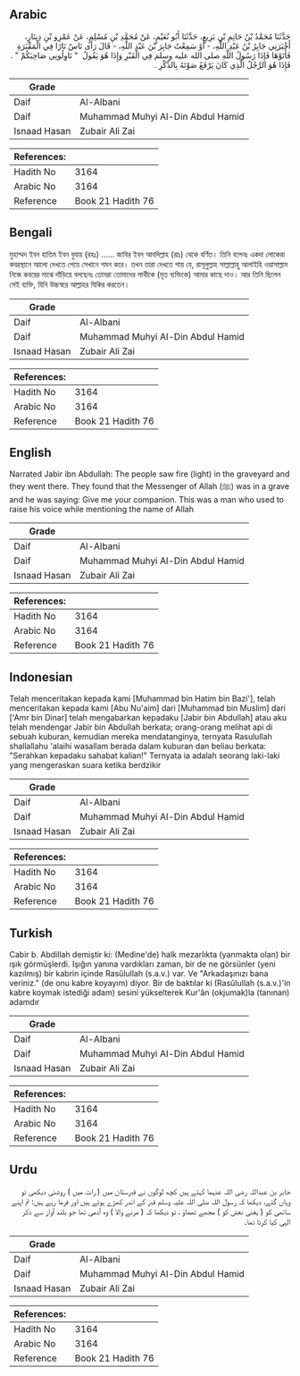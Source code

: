 ## Arabic


<div dir="rtl" lang="ar" style={{fontSize:'larger',backgroundColor:'#f8f9fa',padding:20}}>
حَدَّثَنَا مُحَمَّدُ بْنُ حَاتِمِ بْنِ بَزِيعٍ، حَدَّثَنَا أَبُو نُعَيْمٍ، عَنْ مُحَمَّدِ بْنِ مُسْلِمٍ، عَنْ عَمْرِو بْنِ دِينَارٍ، أَخْبَرَنِي جَابِرُ بْنُ عَبْدِ اللَّهِ، - أَوْ سَمِعْتُ جَابِرَ بْنَ عَبْدِ اللَّهِ، - قَالَ رَأَى نَاسٌ نَارًا فِي الْمَقْبَرَةِ فَأَتَوْهَا فَإِذَا رَسُولُ اللَّهِ صلى الله عليه وسلم فِي الْقَبْرِ وَإِذَا هُوَ يَقُولُ ‏ "‏ نَاوِلُونِي صَاحِبَكُمْ ‏"‏ ‏.‏ فَإِذَا هُوَ الرَّجُلُ الَّذِي كَانَ يَرْفَعُ صَوْتَهُ بِالذِّكْرِ ‏.‏
</div>
<div style={{backgroundColor:'#f8f9fa',padding:20, marginBottom: 10}}><table> <thead> <tr> <th>Grade</th> <th></th> </tr> </thead> <tbody> <tr><td>Daif</td><td>Al-Albani</td></tr><tr><td>Daif</td><td>Muhammad Muhyi Al-Din Abdul Hamid</td></tr><tr><td>Isnaad Hasan</td><td>Zubair Ali Zai</td></tr></tbody></table><table> <thead> <tr> <th>References:</th> <th></th> </tr> </thead> <tbody><tr><td>Hadith No</td><td>3164</td></tr><tr><td>Arabic No</td><td>3164</td></tr><tr><td>Reference</td><td>Book 21 Hadith 76</td></tr></tbody></table></div>

## Bengali


<div dir="ltr" lang="bn" style={{fontSize:'larger',backgroundColor:'#f8f9fa',padding:20}}>
মুহাম্মদ ইবন হাতিম ইবন বুযায় (রহঃ) ...... জাবির ইবন আবদিল্লাহ (রাঃ) থেকে বর্ণিত। তিনি বলেনঃ একদা লোকেরা কবরস্থানে আলো দেখতে পেয়ে সেখানে গমন করে। তখন তারা দেখতে পায় যে, রাসূলুল্লাহ সাল্লাল্লাহু আলাইহি ওয়াসাল্লাম নিজে কবরের মাঝে দাঁড়িয়ে বলছেনঃ তোমরা তোমাদের সাথীকে (মৃত ব্যক্তিকে) আমার কাছে দাও। আর তিনি ছিলেন সেই ব্যক্তি, যিনি উচ্চস্বরে আল্লাহর যিকির করতেন।
</div>
<div style={{backgroundColor:'#f8f9fa',padding:20, marginBottom: 10}}><table> <thead> <tr> <th>Grade</th> <th></th> </tr> </thead> <tbody> <tr><td>Daif</td><td>Al-Albani</td></tr><tr><td>Daif</td><td>Muhammad Muhyi Al-Din Abdul Hamid</td></tr><tr><td>Isnaad Hasan</td><td>Zubair Ali Zai</td></tr></tbody></table><table> <thead> <tr> <th>References:</th> <th></th> </tr> </thead> <tbody><tr><td>Hadith No</td><td>3164</td></tr><tr><td>Arabic No</td><td>3164</td></tr><tr><td>Reference</td><td>Book 21 Hadith 76</td></tr></tbody></table></div>

## English


<div dir="ltr" lang="en" style={{fontSize:'larger',backgroundColor:'#f8f9fa',padding:20}}>
Narrated Jabir ibn Abdullah: The people saw fire (light) in the graveyard and they went there. They found that the Messenger of Allah (ﷺ) was in a grave and he was saying: Give me your companion. This was a man who used to raise his voice while mentioning the name of Allah
</div>
<div style={{backgroundColor:'#f8f9fa',padding:20, marginBottom: 10}}><table> <thead> <tr> <th>Grade</th> <th></th> </tr> </thead> <tbody> <tr><td>Daif</td><td>Al-Albani</td></tr><tr><td>Daif</td><td>Muhammad Muhyi Al-Din Abdul Hamid</td></tr><tr><td>Isnaad Hasan</td><td>Zubair Ali Zai</td></tr></tbody></table><table> <thead> <tr> <th>References:</th> <th></th> </tr> </thead> <tbody><tr><td>Hadith No</td><td>3164</td></tr><tr><td>Arabic No</td><td>3164</td></tr><tr><td>Reference</td><td>Book 21 Hadith 76</td></tr></tbody></table></div>

## Indonesian


<div dir="ltr" lang="id" style={{fontSize:'larger',backgroundColor:'#f8f9fa',padding:20}}>
Telah menceritakan kepada kami [Muhammad bin Hatim bin Bazi'], telah menceritakan kepada kami [Abu Nu'aim] dari [Muhammad bin Muslim] dari ['Amr bin Dinar] telah mengabarkan kepadaku [Jabir bin Abdullah] atau aku telah mendengar Jabir bin Abdullah berkata; orang-orang melihat api di sebuah kuburan, kemudian mereka mendatanginya, ternyata Rasulullah shallallahu 'alaihi wasallam berada dalam kuburan dan beliau berkata: "Serahkan kepadaku sahabat kalian!" Ternyata ia adalah seorang laki-laki yang mengeraskan suara ketika berdzikir
</div>
<div style={{backgroundColor:'#f8f9fa',padding:20, marginBottom: 10}}><table> <thead> <tr> <th>Grade</th> <th></th> </tr> </thead> <tbody> <tr><td>Daif</td><td>Al-Albani</td></tr><tr><td>Daif</td><td>Muhammad Muhyi Al-Din Abdul Hamid</td></tr><tr><td>Isnaad Hasan</td><td>Zubair Ali Zai</td></tr></tbody></table><table> <thead> <tr> <th>References:</th> <th></th> </tr> </thead> <tbody><tr><td>Hadith No</td><td>3164</td></tr><tr><td>Arabic No</td><td>3164</td></tr><tr><td>Reference</td><td>Book 21 Hadith 76</td></tr></tbody></table></div>

## Turkish


<div dir="ltr" lang="tr" style={{fontSize:'larger',backgroundColor:'#f8f9fa',padding:20}}>
Cabir b. Abdillah demiştir ki: (Medine'de) halk mezarlıkta (yanmakta olan) bir ışık görmüşlerdi. Işığın yanına vardıkları zaman, bir de ne görsünler (yeni kazılmış) bir kabrin içinde Rasûlullah (s.a.v.) var. Ve "Arkadaşınızı bana veriniz." (de onu kabre koyayım) diyor. Bir de baktılar ki (Rasûlullah (s.a.v.)'in kabre koymak istediği adam) sesini yükselterek Kur'ân (okjumak)la (tanınan) adamdır
</div>
<div style={{backgroundColor:'#f8f9fa',padding:20, marginBottom: 10}}><table> <thead> <tr> <th>Grade</th> <th></th> </tr> </thead> <tbody> <tr><td>Daif</td><td>Al-Albani</td></tr><tr><td>Daif</td><td>Muhammad Muhyi Al-Din Abdul Hamid</td></tr><tr><td>Isnaad Hasan</td><td>Zubair Ali Zai</td></tr></tbody></table><table> <thead> <tr> <th>References:</th> <th></th> </tr> </thead> <tbody><tr><td>Hadith No</td><td>3164</td></tr><tr><td>Arabic No</td><td>3164</td></tr><tr><td>Reference</td><td>Book 21 Hadith 76</td></tr></tbody></table></div>

## Urdu


<div dir="rtl" lang="ur" style={{fontSize:'larger',backgroundColor:'#f8f9fa',padding:20}}>
جابر بن عبداللہ رضی اللہ عنہما کہتے ہیں کچھ لوگوں نے قبرستان میں ( رات میں ) روشنی دیکھی تو وہاں گئے، دیکھا کہ رسول اللہ صلی اللہ علیہ وسلم قبر کے اندر کھڑے ہوئے ہیں اور فرما رہے ہیں: تم اپنے ساتھی کو ( یعنی نعش کو ) مجھے تھماؤ ، تو دیکھا کہ ( مرنے والا ) وہ آدمی تھا جو بلند آواز سے ذکر الٰہی کیا کرتا تھا۔
</div>
<div style={{backgroundColor:'#f8f9fa',padding:20, marginBottom: 10}}><table> <thead> <tr> <th>Grade</th> <th></th> </tr> </thead> <tbody> <tr><td>Daif</td><td>Al-Albani</td></tr><tr><td>Daif</td><td>Muhammad Muhyi Al-Din Abdul Hamid</td></tr><tr><td>Isnaad Hasan</td><td>Zubair Ali Zai</td></tr></tbody></table><table> <thead> <tr> <th>References:</th> <th></th> </tr> </thead> <tbody><tr><td>Hadith No</td><td>3164</td></tr><tr><td>Arabic No</td><td>3164</td></tr><tr><td>Reference</td><td>Book 21 Hadith 76</td></tr></tbody></table></div>
